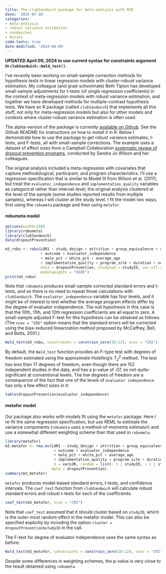 ```yaml
---
title: The clubSandwich package for meta-analysis with RVE
date: '2015-07-10'
categories:
- meta-analysis
- robust variance estimation
- sandwiches
- Rstats
code-tools: true
date-modified: '2024-04-09'
---
```


**UPDATED April 09, 2024 to use current syntax for constraints argument in `clubSandwich::Wald_test()`.**

I've recently been working on small-sample correction methods for hypothesis tests in linear regression models with cluster-robust variance estimation. My colleague (and grad-schoolmate) Beth Tipton has developed small-sample adjustments for t-tests (of single regression coefficients) in the context of meta-regression models with robust variance estimation, and together we have developed methods for multiple-contrast hypothesis tests. We have an R package (called `clubSandwich`) that implements all this stuff, not only for meta-regression models but also for other models and contexts where cluster-robust variance estimation is often used.

The alpha-version of the package is currently [available on Github](https://github.com/jepusto/clubSandwich). See the Github README for instructions on how to install it in R. Below I demonstrate how to use the package to get robust variance estimates, t-tests, and F-tests, all with small-sample corrections. The example uses a dataset of effect sizes from a Campbell Collaboration [systematic review of dropout prevention programs](http://www.campbellcollaboration.org/lib/project/158/), conducted by Sandra Jo Wilson and her colleagues.

The original analysis included a meta-regression with covariates that capture methodological, participant, and program characteristics. I'll use a regression specification that is similar to Model III from Wilson et al. (2011), but treat the `evaluator_independence` and `implementation_quality` variables as categorical rather than interval-level; the original analysis clustered at the level of the sample (some studies reported results from multiple samples), whereas I will cluster at the study level. 
I fit the model two ways, first using the `robumeta` package and then using `metafor`.

#### robumeta model

```r
options(width=150)
library(robumeta)
library(clubSandwich)
data(dropoutPrevention)

m3_robu <- robu(LOR1 ~ study_design + attrition + group_equivalence + adjusted
                + outcome + evaluator_independence
                + male_pct + white_pct + average_age
                + implementation_quality + program_site + duration + service_hrs, 
                data = dropoutPrevention, studynum = studyID, var.eff.size = varLOR, 
                modelweights = "HIER")
print(m3_robu)
```

Note that `robumeta` produces small-sample corrected standard errors and t-tests, and so there is no need to repeat those calculations with `clubSandwich`. The `evaluator_independence` variable has four levels, and it might be of interest to test whether the average program effects differ by the degree of evaluator independence. The null hypothesis in this case is that the 10th, 11th, and 12th regression coefficients are all equal to zero. A small-sample adjusted F-test for this hypothesis can be obtained as follows. 
(The `vcov = "CR2"` option means that the standard errors will be corrected using the bias-reduced linearization method proposed by McCaffrey, Bell, and Botts, 2001.)

```r
Wald_test(m3_robu, constraints = constrain_zero(10:12), vcov = "CR2")
```

By default, the `Wald_test` function provides an F-type test with degrees of freedom estimated using the approximate Hotelling's $T^2_Z$ method. The test has less than 17 degrees of freedom, even though there are 152 independent studies in the data, and has a p-value of .07, so not-quite-significant at conventional levels. The low degrees of freedom are a consequence of the fact that one of the levels of `evaluator independence` has only a few effect sizes in it:

```r
table(dropoutPrevention$evaluator_independence)
```

#### metafor model

Our package also works with models fit using the `metafor` package. Here I re-fit the same regression specification, but use REML to estimate the variance components (`robumeta` uses a method-of-moments estimator) and use a somewhat different weighting scheme than that used in `robumeta`. 
```r
library(metafor)
m3_metafor <- rma.mv(LOR1 ~ study_design + attrition + group_equivalence + adjusted
                      + outcome + evaluator_independence
                      + male_pct + white_pct + average_age
                      + implementation_quality + program_site + duration + service_hrs, 
                      V = varLOR, random = list(~ 1 | studyID, ~ 1 | studySample),
                     data = dropoutPrevention)
summary(m3_metafor)
```

`metafor` produces model-based standard errors, t-tests, and confidence intervals. The `coef_test` function from `clubSandwich` will calculate robust standard errors and robust t-tests for each of the coefficients:
```r
coef_test(m3_metafor, vcov = "CR2")
```
Note that `coef_test` assumed that it should cluster based on `studyID`, which is the outer-most random effect in the metafor model. This can also be specified explicitly by including the option `cluster = dropoutPrevention$studyID` in the call. 

The F-test for degree of evaluator independence uses the same syntax as before:
```r
Wald_test(m3_metafor, constraints = constrain_zero(10:12), vcov = "CR2")
```
Despite some differences in weighting schemes, the p-value is very close to the result obtained using `robumeta`.
